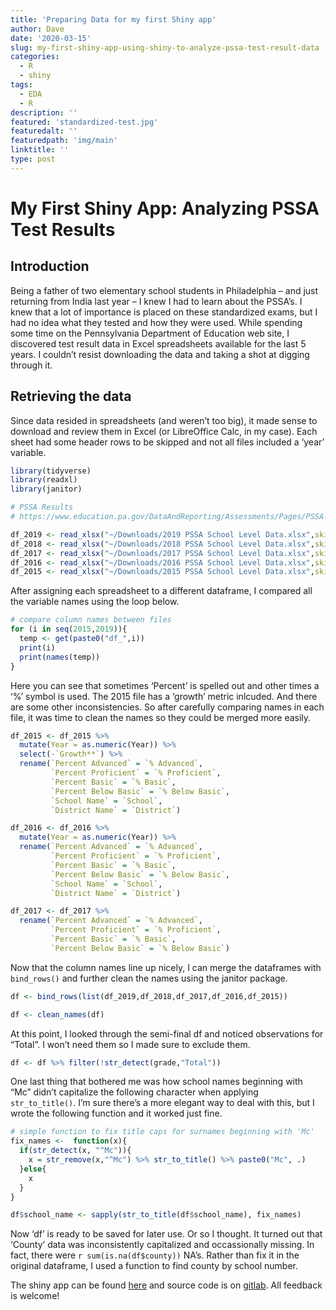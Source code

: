 ```yaml
---
title: 'Preparing Data for my first Shiny app'
author: Dave
date: '2020-03-15'
slug: my-first-shiny-app-using-shiny-to-analyze-pssa-test-result-data
categories:
  - R
  - shiny
tags:
  - EDA
  - R
description: ''
featured: 'standardized-test.jpg'
featuredalt: ''
featuredpath: 'img/main'
linktitle: ''
type: post
---
```


# My First Shiny App: Analyzing PSSA Test Results

## Introduction

Being a father of two elementary school students in Philadelphia -- and just returning from India last year -- I knew I had to learn about the PSSA's. I knew that a lot of importance is placed on these standardized exams, but I had no idea what they tested and how they were used. While spending some time on the Pennsylvania Department of Education web site, I discovered test result data in Excel spreadsheets available for the last 5 years. I couldn't resist downloading the data and taking a shot at digging through it.

## Retrieving the data

Since data resided in spreadsheets (and weren't too big), it made sense to download and review them in Excel (or LibreOffice Calc, in my case). Each sheet had some header rows to be skipped and not all files included a 'year' variable.

```r
library(tidyverse)
library(readxl)
library(janitor)

# PSSA Results
# https://www.education.pa.gov/DataAndReporting/Assessments/Pages/PSSA-Results.aspx

df_2019 <- read_xlsx("~/Downloads/2019 PSSA School Level Data.xlsx",skip = 4) %>% mutate(Year = 2019)
df_2018 <- read_xlsx("~/Downloads/2018 PSSA School Level Data.xlsx",skip = 4) %>% mutate(Year = 2018)
df_2017 <- read_xlsx("~/Downloads/2017 PSSA School Level Data.xlsx",skip = 4) %>% mutate(Year = 2017)
df_2016 <- read_xlsx("~/Downloads/2016 PSSA School Level Data.xlsx",skip = 4)
df_2015 <- read_xlsx("~/Downloads/2015 PSSA School Level Data.xlsx",skip = 6)

```

After assigning each spreadsheet to a different dataframe, I compared all the variable names using the loop below.

```r
# compare column names between files
for (i in seq(2015,2019)){
  temp <- get(paste0("df_",i))
  print(i)
  print(names(temp))
}
```

Here you can see that sometimes 'Percent' is spelled out and other times a '%' symbol is used. The 2015 file has a 'growth' metric inlcuded. And there are some other inconsistencies. So after carefully comparing names in each file, it was time to clean the names so they could be merged more easily.

```r
df_2015 <- df_2015 %>%
  mutate(Year = as.numeric(Year)) %>%
  select(-`Growth**`) %>%
  rename(`Percent Advanced` = `% Advanced`,
         `Percent Proficient` = `% Proficient`,
         `Percent Basic` = `% Basic`,
         `Percent Below Basic` = `% Below Basic`,
         `School Name` = `School`,
         `District Name` = `District`) 

df_2016 <- df_2016 %>%
  mutate(Year = as.numeric(Year)) %>%
  rename(`Percent Advanced` = `% Advanced`,
         `Percent Proficient` = `% Proficient`,
         `Percent Basic` = `% Basic`,
         `Percent Below Basic` = `% Below Basic`,
         `School Name` = `School`,
         `District Name` = `District`)

df_2017 <- df_2017 %>%
  rename(`Percent Advanced` = `% Advanced`,
         `Percent Proficient` = `% Proficient`,
         `Percent Basic` = `% Basic`,
         `Percent Below Basic` = `% Below Basic`)


```

Now that the column names line up nicely, I can merge the dataframes with `bind_rows()` and further clean the names using the janitor package.

```r
df <- bind_rows(list(df_2019,df_2018,df_2017,df_2016,df_2015))

df <- clean_names(df)
```

At this point, I looked through the semi-final df and noticed observations for "Total". I won't need them so I made sure to exclude them.

```r
df <- df %>% filter(!str_detect(grade,"Total"))
```

One last thing that bothered me was how school names beginning with "Mc" didn't capitalize the following character when applying `str_to_title()`. I'm sure there's a more elegant way to deal with this, but I wrote the following function and it worked just fine.

```r

# simple function to fix title caps for surnames beginning with 'Mc'
fix_names <-  function(x){
  if(str_detect(x, "^Mc")){
    x = str_remove(x,"^Mc") %>% str_to_title() %>% paste0("Mc", .)
  }else{
    x
  }
}

df$school_name <- sapply(str_to_title(df$school_name), fix_names)

```

Now 'df' is ready to be saved for later use. Or so I thought. It turned out that 'County' data was inconsistently capitalized and occassionally missing. In fact, there were `r sum(is.na(df$county))` NA's. Rather than fix it in the original dataframe, I used a function to find county by school number.

The shiny app can be found [here](https://davebloom11.shinyapps.io/pssa_shiny_app/) and source code is on [gitlab](https://gitlab.com/db369/pssa_shiny_app). All feedback is welcome!